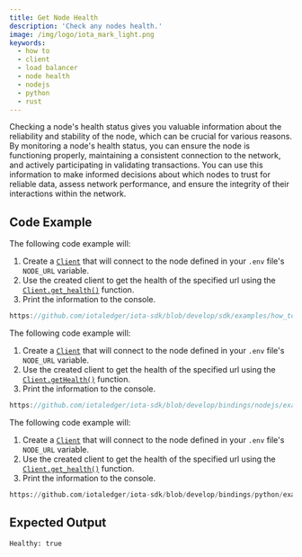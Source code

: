```yaml
---
title: Get Node Health
description: 'Check any nodes health.'
image: /img/logo/iota_mark_light.png
keywords:
  - how to
  - client
  - load balancer
  - node health
  - nodejs
  - python
  - rust
---
```



Checking a node's health status gives you valuable information about the reliability and stability of the node, which
can be crucial for various reasons. By monitoring a node's health status, you can ensure the node is functioning
properly, maintaining a consistent connection to the network, and actively participating in validating transactions. You
can use this information to make informed decisions about which nodes to trust for reliable data, assess network
performance, and ensure the integrity of their interactions within the network.

<AccountClient />

## Code Example

<Tabs groupId="language" queryString>
<TabItem value="rust" label="Rust">

The following code example will:

1. Create a [`Client`](https://docs.rs/iota-sdk/latest/iota_sdk/client/core/struct.Client.html) that will connect to the
node defined in your `.env` file's `NODE_URL` variable.
2. Use the created client to get the health of the specified url using the
[`Client.get_health()`](https://docs.rs/iota-sdk/latest/iota_sdk/client/core/struct.Client.html#method.get_health)
function.
3. Print the information to the console.

```rust reference
https://github.com/iotaledger/iota-sdk/blob/develop/sdk/examples/how_tos/client/get_health.rs
```

</TabItem>
<TabItem value="typescript-node" label="Typescript (Node.js)">

The following code example will:

1. Create a [`Client`](../../../references/nodejs/classes/Client/) that will connect to the
node defined in your `.env` file's `NODE_URL` variable.
2. Use the created client to get the health of the specified url using the
[`Client.getHealth()`](../../../references/nodejs/classes/Client/#gethealth)
function.
3. Print the information to the console.

```typescript reference
https://github.com/iotaledger/iota-sdk/blob/develop/bindings/nodejs/examples/how_tos/client/get-health.ts
```

</TabItem>
<TabItem value="python" label="Python">

The following code example will:

1. Create a [`Client`](../../../references/python/iota_sdk/client/) that will connect to the
node defined in your `.env` file's `NODE_URL` variable.
2. Use the created client to get the health of the specified url using the
[`Client.get_health()`](../../../references/python/iota_sdk/client/_node_core_api/#get_health)
function.
3. Print the information to the console.

```python reference
https://github.com/iotaledger/iota-sdk/blob/develop/bindings/python/examples/how_tos/client/get_health.py
```

</TabItem>
</Tabs>

## Expected Output

```bash
Healthy: true
```
